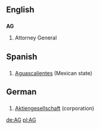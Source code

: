 ==English==
==={{initialism}}===
'''AG'''

#Attorney General


==Spanish==
==={{abbreviation}}===
#[[Aguascalientes]] (Mexican state)


==German==
==={{initialism}}===
#[[Aktiengesellschaft]] (corporation)

[[de:AG]]
[[pl:AG]]